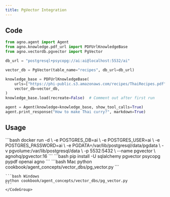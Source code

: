 ```yaml
---
title: PgVector Integration
---
```


## Code

```python cookbook/agent_concepts/vector_dbs/pg_vector.py
from agno.agent import Agent
from agno.knowledge.pdf_url import PDFUrlKnowledgeBase
from agno.vectordb.pgvector import PgVector

db_url = "postgresql+psycopg://ai:ai@localhost:5532/ai"

vector_db = PgVector(table_name="recipes", db_url=db_url)

knowledge_base = PDFUrlKnowledgeBase(
    urls=["https://phi-public.s3.amazonaws.com/recipes/ThaiRecipes.pdf"],
    vector_db=vector_db,
)
knowledge_base.load(recreate=False)  # Comment out after first run

agent = Agent(knowledge=knowledge_base, show_tool_calls=True)
agent.print_response("How to make Thai curry?", markdown=True)
```

## Usage

<Steps>
  <Snippet file="create-venv-step.mdx" />

  <Step title="Start PgVector">
    ```bash
    docker run -d \
      -e POSTGRES_DB=ai \
      -e POSTGRES_USER=ai \
      -e POSTGRES_PASSWORD=ai \
      -e PGDATA=/var/lib/postgresql/data/pgdata \
      -v pgvolume:/var/lib/postgresql/data \
      -p 5532:5432 \
      --name pgvector \
      agnohq/pgvector:16
    ```
  </Step>

  <Step title="Install libraries">
    ```bash
    pip install -U sqlalchemy pgvector psycopg pypdf openai agno
    ```
  </Step>

  <Step title="Run Agent">
    <CodeGroup>
    ```bash Mac
    python cookbook/agent_concepts/vector_dbs/pg_vector.py
    ```

    ```bash Windows
    python cookbook/agent_concepts/vector_dbs/pg_vector.py
    ```
    </CodeGroup>
  </Step>
</Steps>